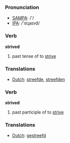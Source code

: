 === Pronunciation ===
*[[w:SAMPA|SAMPA]]: /'/
*[[w:IPA|IPA]]: /'stɻaɪvd/

=== Verb ===

'''strived'''

# past tense of to [[strive]]

=== Translations ===
*[[Dutch]]: [[streefde]], [[streefden]]

=== Verb ===

'''strived'''

# past participle of to [[strive]]

=== Translations ===
*[[Dutch]]: [[gestreefd]]